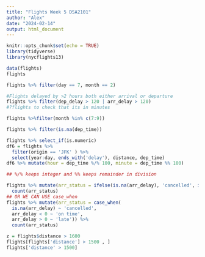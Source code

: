 ```yaml
---
title: "Flights Week 5 DSA2101"
author: "Alex"
date: "2024-02-14"
output: html_document
---
```


```r
knitr::opts_chunk$set(echo = TRUE)
library(tidyverse)
library(nycflights13)

```

```r
data(flights)
flights
```


```r
flights %>% filter(day == 7, month == 2)
```
```r
#Flights delayed by >2 hours both either arrival or departure
flights %>% filter(dep_delay > 120 | arr_delay > 120)
#?flights to check that its in minutes

flights %>%filter(month %in% c(7:9))

flights %>% filter(is.na(dep_time))
```
```r
flights %>% select_if(is.numeric)
df6 = flights %>%
  filter(origin == 'JFK' ) %>%
  select(year:day, ends_with('delay'), distance, dep_time)
df6 %>% mutate(hour = dep_time %/% 100, minute = dep_time %% 100)

## %/% keeps integer and %% keeps remainder in division

```

```r
flights %>% mutate(arr_status = ifelse(is.na(arr_delay), 'cancelled', ifelse(arr_delay < 0, 'on time', 'late' ))) %>%
  count(arr_status)
## OR WE CAN USE case_when
flights %>% mutate(arr_status = case_when(
  is.na(arr_delay) ~ 'cancelled', 
  arr_delay < 0 ~ 'on time', 
  arr_delay > 0 ~ 'late')) %>%
  count(arr_status)

```
```r
z = flights$distance > 1600
flights[flights['distance'] > 1500 , ]
flights['distance' > 1500]
```

